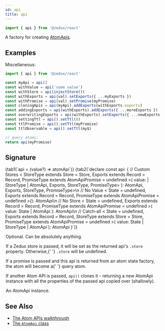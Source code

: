 ```yaml
---
id: api
title: api
---
```



```ts
import { api } from '@zedux/react'
```

A factory for creating [AtomApis](../classes/AtomApi).

## Examples

Miscellaneous:

```ts
import { api } from '@zedux/react'

const myApi = api()
const withValue = api('some value')
const withStore = api(injectStore())
const withExports = api(val).setExports({ ...myExports })
const withPromise = api(val).setPromise(myPromise)
const cloningApis = api(myApi).addExports(withExports.exports)
const addingExports = api(withExports).addExports({ ...moreExports })
const overwritingExports = api(withExports).setExports({ ...newExports })
const settingTtl = api().setTtl(0)
const ttlPromise = api().setTtl(myPromise)
const ttlObservable = api().setTtl(my$)

// query atoms:
return api(myPromise)
```

## Signature

<Tabs>
  {tab1(`api = (value?) => atomApi`)}
  {tab2(`declare const api: {
  // Custom Stores
  <
    StoreType extends Store<any> = Store<any>,
    Exports extends Record<string, any> = Record<string, any>,
    PromiseType extends AtomApiPromise = undefined
  >(
    value:
      | StoreType
      | AtomApi<StoreStateType<StoreType>, Exports, StoreType, PromiseType>
  ): AtomApi<StoreStateType<StoreType>, Exports, StoreType, PromiseType>\n
  // No Value
  <
    State = undefined,
    Exports extends Record<string, any> = Record<string, any>,
    PromiseType extends AtomApiPromise = undefined
  >(): AtomApi<State, Exports, undefined, PromiseType>\n
  // No Store
  <
    State = undefined,
    Exports extends Record<string, any> = Record<string, any>,
    PromiseType extends AtomApiPromise = undefined
  >(
    value: State | AtomApi<State, Exports, undefined, PromiseType>
  ): AtomApi<State, Exports, undefined, PromiseType>\n
  // Catch-all
  <
    State = undefined,
    Exports extends Record<string, any> = Record<string, any>,
    StoreType extends Store<State> = Store<State>,
    PromiseType extends AtomApiPromise = undefined
  >(
    value: State | StoreType | AtomApi<State, Exports, StoreType, PromiseType>
  ): AtomApi<State, Exports, StoreType, PromiseType>
}`)}
</Tabs>

<Legend>
  <Item name="value">
    <p>Optional. Can be absolutely anything.</p>
    <p>
      If a <Link to="../classes/Store">Zedux store</Link> is passed, it will be
      set as the returned api's <code>.store</code> property. Otherwise,{' '}
      <code>.store</code> will be undefined.
    </p>
    <p>
      If a promise is passed and this api is returned from an atom state
      factory, the atom will become a{' '}
      <Link to="../../walkthrough/query-atoms">query atom</Link>.
    </p>
    <p>
      If another Atom API is passed, <code>api()</code> clones it - returning a
      new AtomApi instance with all the properties of the passed api copied over
      (shallowly).
    </p>
  </Item>
  <Item name="Returns">
    An <Link to="../classes/AtomApi">AtomApi</Link> instance.
  </Item>
</Legend>

## See Also

- [The Atom APIs walkthrough](../../walkthrough/atom-apis)
- [The `AtomApi` class](../classes/AtomApi)
